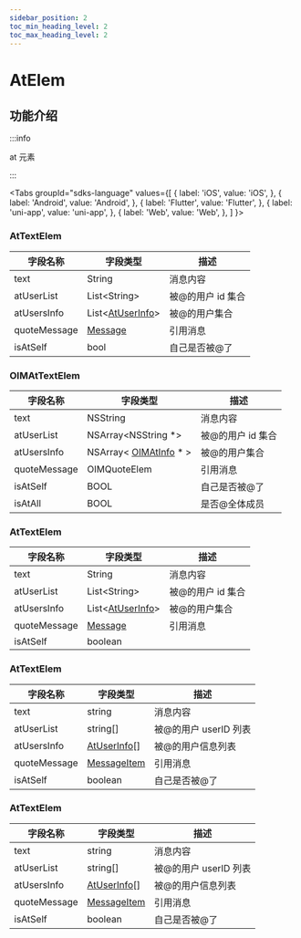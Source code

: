 ```yaml
---
sidebar_position: 2
toc_min_heading_level: 2
toc_max_heading_level: 2
---
```


# AtElem

## 功能介绍

:::info

at 元素

:::

<Tabs
groupId="sdks-language"
values={[
{ label: 'iOS', value: 'iOS', },
{ label: 'Android', value: 'Android', },
{ label: 'Flutter', value: 'Flutter', },
{ label: 'uni-app', value: 'uni-app', },
{ label: 'Web', value: 'Web', },
]
}>

<TabItem value="Flutter">

### AtTextElem

| 字段名称     | 字段类型                                               | 描述              |
| ------------ | ------------------------------------------------------ | ----------------- |
| text         | String                                                 | 消息内容          |
| atUserList   | List<String\>                                          | 被@的用户 id 集合 |
| atUsersInfo  | List<[AtUserInfo](docs/sdks/class/message/atInfo.mdx)> | 被@的用户集合     |
| quoteMessage | [Message](docs/sdks/class/message/messageInfo.mdx)     | 引用消息          |
| isAtSelf     | bool                                                   | 自己是否被@了     |

</TabItem>

<TabItem value="iOS">

### OIMAtTextElem

| 字段名称     | 字段类型                                                      | 描述              |
| ------------ | ------------------------------------------------------------- | ----------------- |
| text         | NSString                                                      | 消息内容          |
| atUserList   | NSArray<NSString \*>                                          | 被@的用户 id 集合 |
| atUsersInfo  | NSArray< [OIMAtInfo](docs/sdks/class/message/atInfo.mdx) \* > | 被@的用户集合     |
| quoteMessage | OIMQuoteElem                                                  | 引用消息          |
| isAtSelf     | BOOL                                                          | 自己是否被@了     |
| isAtAll      | BOOL                                                          | 是否@全体成员     |

</TabItem>

<TabItem value="Android">

### AtTextElem

| 字段名称     | 字段类型                                               | 描述              |
| ------------ | ------------------------------------------------------ | ----------------- |
| text         | String                                                 | 消息内容          |
| atUserList   | List<String\>                                          | 被@的用户 id 集合 |
| atUsersInfo  | List<[AtUserInfo](docs/sdks/class/message/atInfo.mdx)> | 被@的用户集合     |
| quoteMessage | [Message](docs/sdks/class/message/messageInfo.mdx)     | 引用消息          |
| isAtSelf     | boolean

</TabItem>

<TabItem value="Web">

### AtTextElem

| 字段名称     | 字段类型                                               | 描述                  |
| ------------ | ------------------------------------------------------ | --------------------- |
| text         | string                                                 | 消息内容              |
| atUserList   | string[]                                               | 被@的用户 userID 列表 |
| atUsersInfo  | [AtUserInfo](docs/sdks/class/message/atInfo.mdx)[]     | 被@的用户信息列表     |
| quoteMessage | [MessageItem](docs/sdks/class/message/messageInfo.mdx) | 引用消息              |
| isAtSelf     | boolean                                                | 自己是否被@了         |

</TabItem>

<TabItem value="uni-app">

### AtTextElem

| 字段名称     | 字段类型                                               | 描述                  |
| ------------ | ------------------------------------------------------ | --------------------- |
| text         | string                                                 | 消息内容              |
| atUserList   | string[]                                               | 被@的用户 userID 列表 |
| atUsersInfo  | [AtUserInfo](docs/sdks/class/message/atInfo.mdx)[]     | 被@的用户信息列表     |
| quoteMessage | [MessageItem](docs/sdks/class/message/messageInfo.mdx) | 引用消息              |
| isAtSelf     | boolean                                                | 自己是否被@了         |

</TabItem>

</Tabs>
